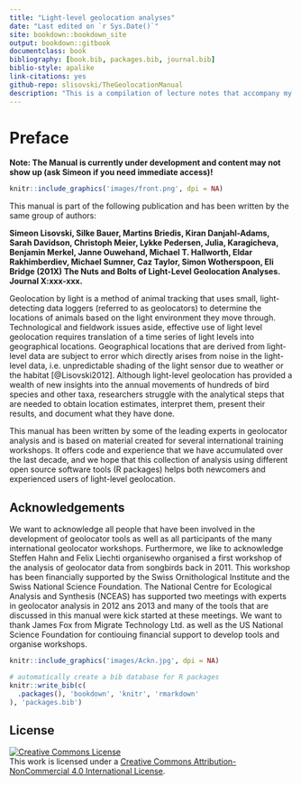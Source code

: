 ```yaml
--- 
title: "Light-level geolocation analyses"
date: "Last edited on `r Sys.Date()`"
site: bookdown::bookdown_site
output: bookdown::gitbook
documentclass: book
bibliography: [book.bib, packages.bib, journal.bib]
biblio-style: apalike
link-citations: yes
github-repo: slisovski/TheGeolocationManual
description: "This is a compilation of lecture notes that accompany my Intro to GIS and Spatial Analysis course."
---
```


# Preface {-}

**Note: The Manual is currently under development and content may not show up (ask Simeon if you need immediate access)!**

```r
knitr::include_graphics('images/front.png', dpi = NA)
```

This manual is part of the following publication and has been written by the same group of authors:

**Simeon Lisovski, Silke Bauer, Martins Briedis, Kiran Danjahl-Adams, Sarah Davidson, Christoph Meier, Lykke Pedersen, Julia, Karagicheva, Benjamin Merkel, Janne Ouwehand, Michael T. Hallworth, Eldar Rakhimberdiev, Michael Sumner, Caz Taylor, Simon Wotherspoon, Eli Bridge (201X) The Nuts and Bolts of Light-Level Geolocation Analyses. Journal X:xxx-xxx.**


Geolocation by light is a method of animal tracking that uses small, light-detecting data loggers (referred to as geolocators) to determine the locations of animals based on the light environment they move through. Technological and fieldwork issues aside, effective use of light level geolocation requires translation of a time series of light levels into geographical locations. Geographical locations that are derived from light-level data are subject to error which directly arises from noise in the light-level data, i.e. unpredictable shading of the light sensor due to weather or the habitat [@Lisovski2012]. Although light-level geolocation has provided a wealth of new insights into the annual movements of hundreds of bird species and other taxa, researchers struggle with the analytical steps that are needed to obtain location estimates, interpret them, present their results, and document what they have done.

This manual has been written by some of the leading experts in geolocator analysis and is based on material created for several international training workshops. It offers code and experience that we have accumulated over the last decade, and we hope that this collection of analysis using different open source software tools (R packages) helps both newcomers and experienced users of light-level geolocation.



## Acknowledgements {-}

We want to acknowledge all people that have been involved in the development of geolocator tools as well as all participants of the many international geolocator workshops. Furthermore, we like to acknowledge Steffen Hahn and Felix Liechti organisewho organised a first workshop of the analysis of geolocator data from songbirds back in 2011. This workshop has been financially supported by the Swiss Ornithological Institute and the Swiss National Science Foundation. The National Centre for Ecological Analysis and Synthesis (NCEAS) has supported two meetings with experts in geolocator analysis in 2012 ans 2013 and many of the tools that are discussed in this manual were kick started at these meetings. We want to thank James Fox from Migrate Technology Ltd. as well as the US National Science Foundation for contiouing financial support to develop tools and organise workshops.

```r
knitr::include_graphics('images/Ackn.jpg', dpi = NA)
```

```r
# automatically create a bib database for R packages
knitr::write_bib(c(
  .packages(), 'bookdown', 'knitr', 'rmarkdown'
), 'packages.bib')
```

## License {-}

<a rel="license" href="http://creativecommons.org/licenses/by-nc/4.0/"><img alt="Creative Commons License" style="border-width:0" src="https://i.creativecommons.org/l/by-nc/4.0/88x31.png" /></a><br />This work is licensed under a <a rel="license" href="http://creativecommons.org/licenses/by-nc/4.0/">Creative Commons Attribution-NonCommercial 4.0 International License</a>.
